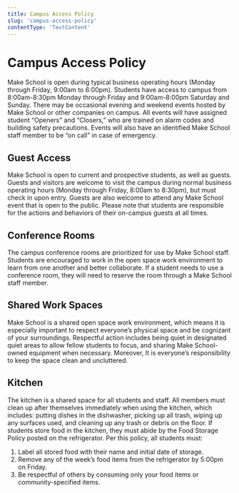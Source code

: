 ```yaml
---
title: Campus Access Policy
slug: 'campus-access-policy'
contentType: 'TextContent'
---
```


# Campus Access Policy

Make School is open during typical business operating hours (Monday through Friday, 9:00am to
6:00pm). Students have access to campus from 8:00am-8:30pm Monday through Friday and 9:00am-8:00pm
Saturday and Sunday. There may be occasional evening and weekend events hosted by Make School or
other companies on campus. All events will have assigned student “Openers” and “Closers,” who are
trained on alarm codes and building safety precautions. Events will also have an identified Make
School staff member to be “on call” in case of emergency.

## Guest Access

Make School is open to current and prospective students, as well as guests. Guests and visitors are
welcome to visit the campus during normal business operating hours (Monday through Friday, 8:00am to
8:30pm), but must check in upon entry. Guests are also welcome to attend any Make School event that
is open to the public. Please note that students are responsible for the actions and behaviors of
their on-campus guests at all times.

## Conference Rooms

The campus conference rooms are prioritized for use by Make School staff. Students are encouraged to
work in the open space work environment to learn from one another and better collaborate. If a
student needs to use a conference room, they will need to reserve the room through a Make School
staff member.

## Shared Work Spaces

Make School is a shared open space work environment, which means it is especially important to
respect everyone’s physical space and be cognizant of your surroundings. Respectful action includes
being quiet in designated quiet areas to allow fellow students to focus, and sharing Make
School-owned equipment when necessary. Moreover, It is everyone’s responsibility to keep the space
clean and uncluttered.

## Kitchen

The kitchen is a shared space for all students and staff. All members must clean up after themselves
immediately when using the kitchen, which includes: putting dishes in the dishwasher, picking up all
trash, wiping up any surfaces used, and cleaning up any trash or debris on the floor. If students
store food in the kitchen, they must abide by the Food Storage Policy posted on the refrigerator.
Per this policy, all students must:

1. Label all stored food with their name and initial date of storage.
2. Remove any of the week’s food items from the refrigerator by 5:00pm on Friday.
3. Be respectful of others by consuming only your food items or community-specified items.

